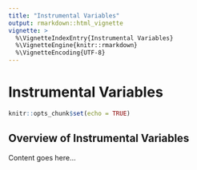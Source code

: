 ```yaml
---
title: "Instrumental Variables"
output: rmarkdown::html_vignette
vignette: >
  %\VignetteIndexEntry{Instrumental Variables}
  %\VignetteEngine{knitr::rmarkdown}
  %\VignetteEncoding{UTF-8}
---
```


# Instrumental Variables

```r
knitr::opts_chunk$set(echo = TRUE)
```

## Overview of Instrumental Variables

Content goes here...